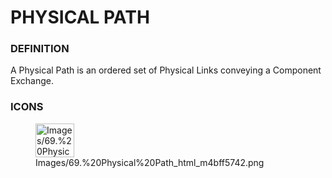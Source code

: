             
= PHYSICAL PATH =
 
=== DEFINITION ===
 
A Physical Path is an ordered set of Physical Links conveying a Component Exchange.

 
=== ICONS ===
 
[[Image:Images/69.%20Physical%20Path_html_m4bff5742.png|62x54px]]

 
<br>
<br>

 
<br>

   